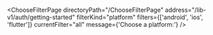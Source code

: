 

<ChooseFilterPage
  directoryPath="/ChooseFilterPage"
  address="/lib-v1/auth/getting-started"
  filterKind="platform"
  filters={['android', 'ios', 'flutter']}
  currentFilter="all"
  message={'Choose a platform:'}
/>
